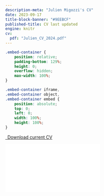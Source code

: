 ```yaml
---
description-meta: "Julien Migozzi's CV"
date: 2023-09-17
title-block-banner: "#9EEBCF"
published-title: CV last updated
engine: knitr 
cv:
  pdf: "Julien_CV_2024.pdf"
---
```


<!-- <iframe src="static/files/Julien_CV_October2022.pdf" height="2000" width="1000"></iframe> -->

```css
.embed-container {
    position: relative;
    padding-bottom: 129%;
    height: 0;
    overflow: hidden;
    max-width: 100%;
}

.embed-container iframe,
.embed-container object,
.embed-container embed {
    position: absolute;
    top: 0;
    left: 0;
    width: 100%;
    height: 100%;
}
```

```{=html}
<p class="text-center">
  <a class="btn btn-primary btn-lg cv-download" href="`r rmarkdown::metadata$cv$pdf`" target="_blank">
    <i class="fa-solid fa-file-arrow-down"></i>&ensp;Download current CV
  </a>
</p>

<div class="embed-container">
  <iframe src="`r rmarkdown::metadata$cv$pdf`" style="border: 0.5px"></iframe>
</div>
```


